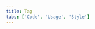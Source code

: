 ```yaml
---
title: Tag
tabs: ['Code', 'Usage', 'Style']
---
```


<ComponentCode
    name="Tag"
    component="tag"
    variation="tag"
    hasReactVersion
    hasVueVersion="tag--default"
    codepen="zXqoLz"
    >
</ComponentCode>
<ComponentCode
    name="Tag filter"
    component="tag"
    variation="tag--filter"
    hasReactVersion
    codepen="XQdNPg"
    >
</ComponentCode>
<ComponentDocs component="tag" ></ComponentDocs>
